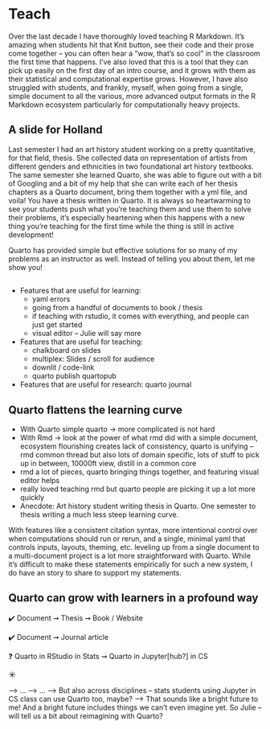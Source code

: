 # Teach {.title-middle-ice background-image="images/horst_quarto_penguins_teach.png"}

::: notes
Over the last decade I have thoroughly loved teaching R Markdown.
It's amazing when students hit that Knit button, see their code and their prose come together -- you can often hear a "wow, that's so cool" in the classroom the first time that happens.
I've also loved that this is a tool that they can pick up easily on the first day of an intro course, and it grows with them as their statistical and computational expertise grows.
However, I have also struggled with students, and frankly, myself, when going from a single, simple document to all the various, more advanced output formats in the R Markdown ecosystem particularly for computationally heavy projects.
:::

## A slide for Holland

::: notes
Last semester I had an art history student working on a pretty quantitative, for that field, thesis.
She collected data on representation of artists from different genders and ethnicities in two foundational art history textbooks.
The same semester she learned Quarto, she was able to figure out with a bit of Googling and a bit of my help that she can write each of her thesis chapters as a Quarto document, bring them together with a yml file, and voila!
You have a thesis written in Quarto.
It is always so heartwarming to see your students push what you're teaching them and use them to solve their problems, it's especially heartening when this happens with a new thing you're teaching for the first time while the thing is still in active development!

Quarto has provided simple but effective solutions for so many of my problems as an instructor as well.
Instead of telling you about them, let me show you!
:::

##  {#demo-3 .centered data-menu-title="Demo 3" background-color="#000000"}

::: demo
-   Features that are useful for learning:
    -   yaml errors
    -   going from a handful of documents to book / thesis
    -   if teaching with rstudio, it comes with everything, and people can just get started
    -   visual editor -- Julie will say more
-   Features that are useful for teaching:
    -   chalkboard on slides
    -   multiplex: Slides / scroll for audience
    -   downlit / code-link
    -   quarto publish quartopub
-   Features that are useful for research: quarto journal
:::

## Quarto flattens the learning curve {.takeaway .center}

-   With Quarto simple quarto -\> more complicated is not hard
-   With Rmd -\> look at the power of what rmd did with a simple document, ecosystem flourishing creates lack of consistency, quarto is unifying -- rmd common thread but also lots of domain specific, lots of stuff to pick up in between, 10000ft view, distill in a common core
-   rmd a lot of pieces, quarto bringing things together, and featuring visual editor helps
-   really loved teaching rmd but quarto people are picking it up a lot more quickly
-   Anecdote: Art history student writing thesis in Quarto. One semester to thesis writing a much less steep learning curve.

::: notes
With features like a consistent citation syntax, more intentional control over when computations should run or rerun, and a single, minimal yaml that controls inputs, layouts, theming, etc. leveling up from a single document to a multi-document project is a lot more straightforward with Quarto.
While it's difficult to make these statements empirically for such a new system, I do have an story to share to support my statements.
:::

## Quarto can grow with learners in a profound way {.takeaway .center}

::: fragment
✔️ Document ➞ Thesis ➞ Book / Website
:::

::: fragment
✔️ Document ➞ Journal article
:::

::: fragment
❓ Quarto in RStudio in Stats ➞ Quarto in Jupyter\[hub?\]
in CS
:::

::: fragment
::: larger
☀️
:::
:::

::: notes
-->  ...
-->  ...
-->  But also across disciplines -- stats students using Jupyter in CS class can use Quarto too, maybe? 
-->  That sounds like a bright future to me! And a bright future includes things we can't even imagine yet.
So Julie -- will tell us a bit about reimagining with Quarto?
:::
